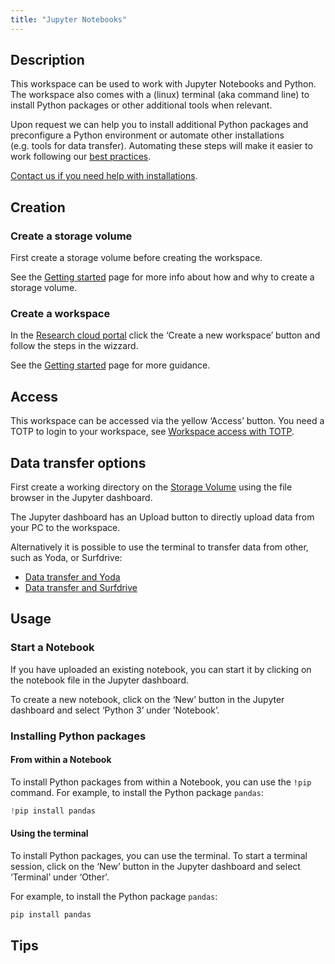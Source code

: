 ```yaml
--- 
title: "Jupyter Notebooks"
---
```


## Description
This workspace can be used to work with Jupyter Notebooks and Python. The workspace also comes with a (linux) terminal (aka command line) to install Python packages or other additional tools when relevant.

Upon request we can help you to install additional Python packages and preconfigure a Python environment or automate other installations (e.g. tools for data transfer). Automating these steps will make it easier to work following our [best practices](../responsible-use.qmd).

[Contact us if you need help with installations](../contact.qmd).

## Creation

### Create a storage volume
First create a storage volume before creating the workspace.

See the [Getting started](../first-steps.qmd#create-storage-volume) page for more info about how and why to create a storage volume.

### Create a workspace

In the [Research cloud portal](https://surfresearchcloud.nl) click the 'Create a new workspace' button and follow the steps in the wizzard.

See the [Getting started](../first-steps.qmd#create-a-workspace) page for more guidance.

## Access
This workspace can be accessed via the yellow 'Access' button. You need a TOTP to login to your workspace, see [Workspace access with TOTP](https://servicedesk.surf.nl/wiki/display/WIKI/Log+in+to+your+workspace#Logintoyourworkspace-WorkspaceAccesswithTOTP).

## Data transfer options
First create a working directory on the [Storage Volume](../getting-started.qmd#where-can-i-find-the-storage-volume) using the file browser in the Jupyter dashboard.

The Jupyter dashboard has an Upload button to directly upload data from your PC to the workspace. 

Alternatively it is possible to use the terminal to transfer data from other, such as Yoda, or Surfdrive:

- [Data transfer and Yoda](../manuals/icommands.qmd)
- [Data transfer and Surfdrive](../manuals/rclone-researchcloud.qmd)

## Usage

### Start a Notebook

If you have uploaded an existing notebook, you can start it by clicking on the notebook file in the Jupyter dashboard.

To create a new notebook, click on the 'New' button in the Jupyter dashboard and select 'Python 3' under 'Notebook'.

### Installing Python packages

#### From within a Notebook
To install Python packages from within a Notebook, you can use the `!pip` command. For example, to install the Python package `pandas`:

```python
!pip install pandas
```

#### Using the terminal
To install Python packages, you can use the terminal. To start a terminal session, click on the 'New' button in the Jupyter dashboard and select 'Terminal' under 'Other'. 

For example, to install the Python package `pandas`:

```bash
pip install pandas
```

## Tips

